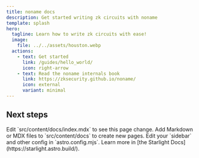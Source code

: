 ```yaml
---
title: noname docs
description: Get started writing zk circuits with noname
template: splash
hero:
  tagline: Learn how to write zk circuits with ease!
  image:
    file: ../../assets/houston.webp
  actions:
    - text: Get started
      link: /guides/hello_world/
      icon: right-arrow
    - text: Read the noname internals book
      link: https://zksecurity.github.io/noname/
      icon: external
      variant: minimal
---
```



## Next steps

<CardGrid stagger>
  <Card title="Update content" icon="pencil">
    Edit `src/content/docs/index.mdx` to see this page change.
  </Card>
  <Card title="Add new content" icon="add-document">
    Add Markdown or MDX files to `src/content/docs` to create new pages.
  </Card>
  <Card title="Configure your site" icon="setting">
    Edit your `sidebar` and other config in `astro.config.mjs`.
  </Card>
  <Card title="Read the docs" icon="open-book">
    Learn more in [the Starlight Docs](https://starlight.astro.build/).
  </Card>
</CardGrid>
